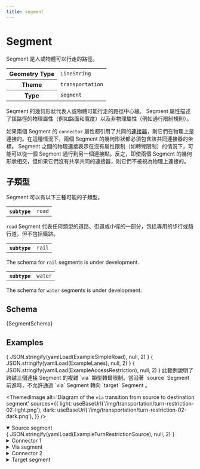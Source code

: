```yaml
---
title: segment
---
```





# Segment 

Segment 是人或物體可以行走的路徑。

<table>
  <tbody>
  <tr>
    <th>Geometry Type</th>
    <td><code>LineString</code></td>
  </tr>
  <tr>
    <th>Theme</th>
    <td><code>transportation</code></td>
  </tr>
  <tr>
    <th>Type</th>
    <td><code>segment</code></td>
  </tr>
  </tbody>
</table>

 Segment 的幾何形狀代表人或物體可能行走的路徑中心線。 Segment 屬性描述了該路徑的物理屬性（例如路面和寬度）以及非物理屬性（例如通行限制規則）。

如果兩個 Segment 的 `connector` 屬性都引用了共同的[連接器](/schema/reference/transportation/connector)，則它們在物理上是連接的。在這種情況下，兩個 Segment 的幾何形狀都必須包含該共同連接器的坐標。 Segment 之間的物理連接表示在沒有屬性限制（如轉彎限制）的情況下，可能可以從一個 Segment 通行到另一個連接點。反之，即使兩個 Segment 的幾何形狀相交，但如果它們沒有共享共同的連接器，則它們不被視為物理上連接的。

## 子類型

 Segment 可以有以下三種可能的子類型。

<Tabs>
  <TabItem value="road" label="道路" default>
    <table>
      <tbody>
      <tr>
        <th><code>subtype</code></th>
        <td><code>road</code></td>
      </tr>
      </tbody>
    </table>

`road`  Segment 代表任何類型的道路、街道或小徑的一部分，包括專用的步行或騎行道，但不包括鐵路。


<!-- TODO: Determine where these pages land and update these links at that point.  -->
<!-- To learn the core concepts of roads, see the
[Roads](/themes/transportation/roads) section of the
[transportation](/themes/transportation) theme concepts page. -->

  </TabItem>
  <TabItem value="rail" label="Railway">
    <table>
      <tbody>
      <tr>
        <th><code>subtype</code></th>
        <td><code>rail</code></td>
      </tr>
      </tbody>
    </table>

The schema for `rail` segments is under development.
  </TabItem>
  <TabItem value="water" label="Waterway">
    <table>
      <tbody>
      <tr>
        <th><code>subtype</code></th>
        <td><code>water</code></td>
      </tr>
      </tbody>
    </table>

The schema for `water` segments is under development.
  </TabItem>
</Tabs>

## Schema

<Tabs>
  <TabItem value="browsable" label="Browsable" default>
    <JSONSchemaViewer schema={ yamlLoad(SegmentSchema) } resolverOptions={ generateResolverOptions({remote: true, yamlBasePath: '/transportation'})}/>
  </TabItem>
  <TabItem value="yaml" label="YAML" default>
    <CodeBlock language="jsx">{SegmentSchema}</CodeBlock>
  </TabItem>
</Tabs>

## Examples

<Tabs>
  <TabItem value="simple-road" label="Simple Road" default>
    <CodeBlock language="json">{ JSON.stringify(yamlLoad(ExampleSimpleRoad), null, 2) }</CodeBlock>
  </TabItem>

  <TabItem value="lanes" label="Lanes" default>
      <CodeBlock language="json">{ JSON.stringify(yamlLoad(ExampleLanes), null, 2) }</CodeBlock>
  </TabItem>

  <TabItem value="accessRestrictions" label="Access Restrictions" default>
    <CodeBlock language="json">{ JSON.stringify(yamlLoad(ExampleAccessRestriction), null, 2) }</CodeBlock>
  </TabItem>

  <TabItem value="turnRestrictions" label="Turn Restrictions" default>
  此範例說明了跨越三個連接 Segment 的複雜 `via` 類型轉彎限制。當沿著 `source`  Segment 前進時，不允許通過 `via`  Segment 轉向 `target`  Segment 。

<div style={{textAlign: 'center'}}>

<ThemedImage
  alt='Diagram of the `via` transition from source to destination segment'
  sources={{
    light: useBaseUrl('/img/transportation/turn-restriction-02-light.png'),
    dark: useBaseUrl('/img/transportation/turn-restriction-02-dark.png'),
  }}
/>

</div>

<details open>
<summary>Source segment</summary>
<CodeBlock language="json">{ JSON.stringify(yamlLoad(ExampleTurnRestrictionSource), null, 2) }</CodeBlock>
</details>

<details>
<summary>Connector 1</summary>
<CodeBlock language="json">{ JSON.stringify(yamlLoad(ExampleTurnRestrictionConnector1), null, 2) }</CodeBlock>
</details>

<details>
<summary>Via segment</summary>
<CodeBlock language="json">{ JSON.stringify(yamlLoad(ExampleTurnRestrictionVia), null, 2) }</CodeBlock>
</details>

<details>
<summary>Connector 2</summary>
<CodeBlock language="json">{ JSON.stringify(yamlLoad(ExampleTurnRestrictionConnector2), null, 2) }</CodeBlock>
</details>

<details>
<summary>Target segment</summary>
<CodeBlock language="json">{ JSON.stringify(yamlLoad(ExampleTurnRestrictionTarget), null, 2) }</CodeBlock>
</details>
  </TabItem>
</Tabs>
